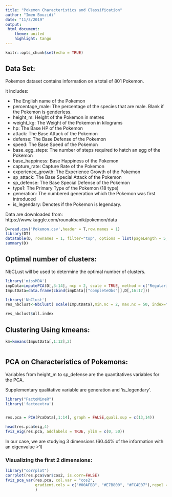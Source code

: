 ```yaml
---
title: "Pokemon Characteristics and Classification"
author: "Imen Bouzidi"
date: "11/3/2019"
output:
 html_document:
    theme: united
    highlight: tango
---
```


```r
knitr::opts_chunk$set(echo = TRUE)

```

## Data Set:

Pokemon dataset contains information on a total of 801 Pokemon.

it includes:

* The English name of the Pokemon
* percentage_male: The percentage of the species that are male. Blank if the Pokemon is genderless.
* height_m: Height of the Pokemon in metres
* weight_kg: The Weight of the Pokemon in kilograms
* hp: The Base HP of the Pokemon
* attack: The Base Attack of the Pokemon
* defense: The Base Defense of the Pokemon
* speed: The Base Speed of the Pokemon
* base_egg_steps: The number of steps required to hatch an egg of the Pokemon
* base_happiness: Base Happiness of the Pokemon
* capture_rate: Capture Rate of the Pokemon
* experience_growth: The Experience Growth of the Pokemon
* sp_attack: The Base Special Attack of the Pokemon
* sp_defense: The Base Special Defense of the Pokemon
* type1: The Primary Type of the Pokemon (18 type)
* generation: The numbered generation which the Pokemon was first introduced
* is_legendary: Denotes if the Pokemon is legendary.



Data are downloaded from: https://www.kaggle.com/rounakbanik/pokemon/data


```r
D=read.csv('Pokemon.csv',header = T,row.names = 1)
library(DT)
datatable(D, rownames = 1, filter="top", options = list(pageLength = 5, scrollX=T) )
summary(D)

```


## Optimal number of clusters:
NbCLust will be used to determine the optimal number of clusters.

```r
library('missMDA')
impData=imputePCA(D[,3:14], ncp = 2, scale = TRUE, method = c("Regularized","EM")) # impute missing data
ImputData=data.frame(cbind(impData[["completeObs"]],D[,16:17]))

library('NbClust')
res_nbclust<-NbClust( scale(ImputData),min.nc = 2, max.nc = 50, index="silhouette",method = "kmeans" )

res_nbclust$All.index

```


## Clustering Using kmeans:

```r
km=kmeans(ImputData[,1:12],2)



```




## PCA on Characteristics of Pokemons:

Variables from height_m to sp_defense are the quantitatives variables for the PCA.

Supplementary qualitative variable are generation and 'is_legendary'. 

```r
library("FactoMineR")
library('factoextra')


res.pca = PCA(PcaData[,1:14], graph = FALSE,quali.sup = c(13,14))

head(res.pca$eig,4)
fviz_eig(res.pca, addlabels = TRUE, ylim = c(0, 50))


```

In our case, we are studying 3 dimensions (60.44% of the information with an eigenvalue >1)

### Visualizing the first 2 dimensions:


```r
library("corrplot")
corrplot(res.pca$var$cos2, is.corr=FALSE)
fviz_pca_var(res.pca, col.var = "cos2",
             gradient.cols = c("#00AFBB", "#E7B800", "#FC4E07"),repel = T
             )


```

